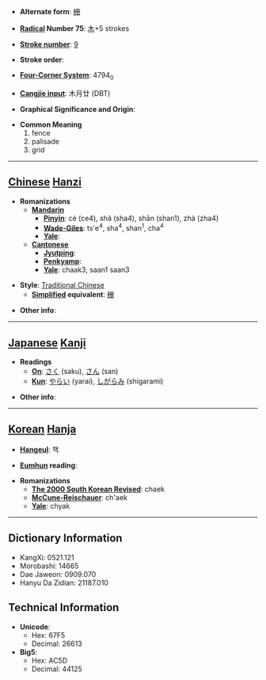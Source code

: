 * '''Alternate form''': [[栅]]

* '''[[Wiktionary:Chinese radical index| Radical]] Number 75''': [[Wiktionary:Chinese radical index 木|木]]+5 strokes

* '''[[Wiktionary:Chinese total strokes index|Stroke number]]''': [[Wiktionary:Chinese total strokes index 9|9]]

* '''Stroke order''': 

* '''[[Wiktionary:Chinese four corner index|Four-Corner System]]''': 4794<sub>0</sub>

* '''[[Wiktionary:Chinese Cangjie index|Cangjie input]]''': 木月廿 (DBT)

* '''Graphical Significance and Origin''': 

* '''Common Meaning'''
*#fence
*# palisade
*# grid


----

== [[Chinese]] [[Hanzi]] ==

* '''Romanizations'''
** '''[[Mandarin]]'''
*** '''[[Pinyin]]''': cè (ce4), shà (sha4), shān (shan1), zhà (zha4)
*** '''[[Wade-Giles]]''': ts'e<sup>4</sup>, sha<sup>4</sup>, shan<sup>1</sup>, cha<sup>4</sup>
*** '''[[Yale]]''': 
** '''[[Cantonese]]'''
*** '''[[Jyutping]]''':
*** '''[[Penkyamp]]''': 
*** '''[[Yale]]''': chaak3, saan1 saan3

* '''Style''': [[Traditional Chinese]] 
** '''[[Simplified Chinese|Simplified]] equivalent''': [[栅]]

* '''Other info''': 

----

== [[Japanese]] [[Kanji]] ==

* '''Readings'''
** '''[[On]]''': [[さく]] (saku), [[さん]] (san)
** '''[[Kun]]''': [[やらい]] (yarai), [[しがらみ]] (shigarami)

* '''Other info''':  

----

== [[Korean]] [[Hanja]] ==

* '''[[Hangeul]]''': 책

* '''[[Eumhun]] reading''': 

* '''Romanizations'''
** '''[[The 2000 South Korean Revised Romanization|The 2000 South Korean Revised]]''': chaek
** '''[[McCune-Reischauer]]''': ch'aek
** '''[[Yale]]''': chyak

----

== Dictionary Information ==

* KangXi: 0521.121
* Morobashi: 14665
* Dae Jaweon: 0909.070
* Hanyu Da Zidian: 21187.010

== Technical Information ==

* '''Unicode''':
** Hex: 67F5
** Decimal: 26613
* '''Big5''':
** Hex: AC5D
** Decimal: 44125